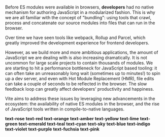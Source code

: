 Before ES modules were available in browsers, <b className='text-rose'>developers</b> had no native mechanism for authoring JavaScript in a modularized fashion. This is why we are all familiar with the concept of "bundling": using tools that crawl, process and concatenate our source modules into files that can run in the browser.

Over time we have seen tools like webpack, Rollup and Parcel, which greatly improved the development experience for frontend developers.

However, as we build more and more ambitious applications, the amount of JavaScript we are dealing with is also increasing dramatically. It is not uncommon for large scale projects to contain thousands of modules. We are starting to hit a performance bottleneck for JavaScript based tooling: it can often take an unreasonably long wait (sometimes up to minutes!) to spin up a dev server, and even with Hot Module Replacement (HMR), file edits can take a couple of seconds to be reflected in the browser. The slow feedback loop can greatly affect developers' productivity and happiness.

Vite aims to address these issues by leveraging new advancements in the ecosystem: the availability of native ES modules in the browser, and the rise of JavaScript tools written in compile-to-native languages.

<b className='text-rose'>text-rose</b>
<b className='text-red'>text-red</b>
<b className='text-orange'>text-orange</b>
<b className='text-amber'>text-amber</b>
<b className='text-yellow'>text-yellow</b>
<b className='text-lime'>text-lime</b>
<b className='text-green'>text-green</b>
<b className='text-emerald'>text-emerald</b>
<b className='text-teal'>text-teal</b>
<b className='text-cyan'>text-cyan</b>
<b className='text-sky'>text-sky</b>
<b className='text-blue'>text-blue</b>
<b className='text-indigo'>text-indigo</b>
<b className='text-violet'>text-violet</b>
<b className='text-purple'>text-purple</b>
<b className='text-fuchsia'>text-fuchsia</b>
<b className='text-pink'>text-pink</b>
